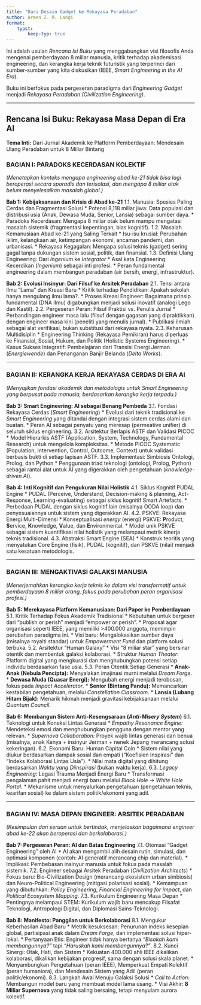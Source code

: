 ```yaml
---
title: "Dari Desain Gadget ke Rekayasa Peradaban"
author: Armen Z. R. Langi
format:
    typst:
        keep-typ: true
---
```

Ini adalah usulan *Rencana Isi Buku* yang menggabungkan visi filosofis Anda mengenai pemberdayaan 8 miliar manusia, kritik terhadap akademisasi engineering, dan kerangka kerja teknik futuristik yang terperinci dari sumber-sumber yang kita diskusikan (IEEE, *Smart Engineering in the AI Era*).

Buku ini berfokus pada pergeseran paradigma dari *Engineering Gadget* menjadi *Rekayasa Peradaban (Civilization Engineering)*.

***

## Rencana Isi Buku: Rekayasa Masa Depan di Era AI
**Tema Inti:** Dari Jurnal Akademik ke Platform Pemberdayaan: Mendesain Ulang Peradaban untuk 8 Miliar Bintang

### BAGIAN I: PARADOKS KECERDASAN KOLEKTIF
*(Menetapkan konteks mengapa engineering abad ke-21 tidak bisa lagi beroperasi secara sporadis dan terisolasi, dan mengapa 8 miliar otak belum menyelesaikan masalah global.)*

**Bab 1: Kebijaksanaan dan Krisis di Abad ke-21**
1.1. Manusia: Spesies Paling Cerdas dan Fragmentasi Solusi
    *   Potensi 8,118 miliar jiwa: Data populasi dan distribusi usia (Anak, Dewasa Muda, Senior, Lansia) sebagai sumber daya.
    *   Paradoks Kecerdasan: Mengapa 8 miliar otak belum mampu mengatasi masalah sistemik (fragmentasi kepentingan, bias kognitif).
1.2. Masalah Kemanusiaan Abad ke-21 yang Saling Terkait
    *   Isu-isu krusial: Perubahan iklim, kelangkaan air, ketimpangan ekonomi, ancaman pandemi, dan urbanisasi.
    *   Rekayasa Kegagalan: Mengapa solusi teknis (gadget) sering gagal tanpa dukungan sistem sosial, politik, dan finansial.
1.3. Definisi Ulang Engineering: Dari *Ingenium* ke *Integrator*
    *   Asal kata Engineering: Kecerdikan (*Ingenium*) sebagai inti profesi.
    *   Peran fundamental engineering dalam membangun peradaban (air bersih, energi, infrastruktur).

**Bab 2: Evolusi Insinyur: Dari Filsuf ke Arsitek Peradaban**
2.1. Tensi antara Ilmu "Lama" dan Kreasi Baru
    *   Kritik terhadap Pendidikan: Apakah sekolah hanya mengulang ilmu lama?.
    *   Proses Kreasi Engineer: Bagaimana prinsip fundamental (DNA Ilmu) digabungkan menjadi solusi inovatif (analogi Lego dan Kastil).
2.2. Pergeseran Peran: Filsuf Praktisi vs. Penulis Jurnal
    *   Perbandingan engineer masa lalu (filsuf dengan gagasan yang dipraktikkan) dengan engineer masa kini (peneliti yang menulis jurnal).
    *   Publikasi ilmiah sebagai alat verifikasi, bukan substitusi dari rekayasa nyata.
2.3. Keharusan Multidisiplin
    *   Engineering Thinking (Rekayasa Pemikiran) harus diperluas ke Finansial, Sosial, Hukum, dan Politik (Holistic Systems Engineering).
    *   Kasus Sukses Integratif: Pembelajaran dari Transisi Energi Jerman (*Energiewende*) dan Penanganan Banjir Belanda (*Delta Works*).

***

### BAGIAN II: KERANGKA KERJA REKAYASA CERDAS DI ERA AI
*(Menyajikan fondasi akademik dan metodologis untuk Smart Engineering yang berpusat pada manusia, berdasarkan kerangka kerja terpadu.)*

**Bab 3: Smart Engineering: AI sebagai Benang Pembeda**
3.1. Fondasi Rekayasa Cerdas (*Smart Engineering*)
    *   Evolusi dari teknik tradisional ke *Smart Engineering* yang ditandai dengan integrasi sistem cerdas alami dan buatan.
    *   Peran AI sebagai penyatu yang meresap (permeative unifier) di seluruh siklus engineering.
3.2. Arsitektur Berlapis ASTF dan Validasi PICOC
    *   Model Hierarkis ASTF (Application, System, Technology, Fundamental Research) untuk mengelola kompleksitas.
    *   Metode PICOC Systematic (Population, Intervention, Control, Outcome, Context) untuk validasi berbasis bukti di setiap lapisan ASTF.
3.3. Implementasi: Simbiosis Ontologi, Prolog, dan Python
    *   Penggunaan triad teknologi (ontologi, Prolog, Python) sebagai rantai alat untuk AI yang digerakkan oleh pengetahuan (*knowledge-driven AI*).

**Bab 4: Inti Kognitif dan Pengukuran Nilai Holistik**
4.1. Siklus Kognitif PUDAL Engine
    *   PUDAL (Perceive, Understand, Decision-making & planning, Act-Response, Learning-evaluating) sebagai siklus kognitif Smart Artefacts.
    *   Perbedaan PUDAL dengan siklus kognitif lain (misalnya OODA loop) dan penyesuaiannya untuk sistem yang digerakkan AI.
4.2. PSKVE: Rekayasa Energi Multi-Dimensi
    *   Konseptualisasi *energy* (energi) PSKVE: **P**roduct, **S**ervice, **K**nowledge, **V**alue, dan **E**nvironmental.
    *   Model unik PSKVE sebagai sistem kuantifikasi nilai holistik yang melampaui metrik kinerja teknis tradisional.
4.3. Abstraksi Smart Engine (SEA)
    *   Konstruk teoritis yang menyatukan Core Engine (fisik), PUDAL (kognitif), dan PSKVE (nilai) menjadi satu kesatuan metodologis.

***

### BAGIAN III: MENGAKTIVASI GALAKSI MANUSIA
*(Menerjemahkan kerangka kerja teknis ke dalam visi transformatif untuk pemberdayaan 8 miliar orang, fokus pada perubahan peran organisasi profesi.)*

**Bab 5: Merekayasa Platform Kemanusiaan: Dari Paper ke Pemberdayaan**
5.1. Kritik Terhadap Fokus Akademik Tradisional
    *   Kebutuhan untuk bergeser dari "publish or perish" menjadi "empower or perish".
    *   Proposal agar organisasi seperti IEEE, yang memiliki >400.000 anggota, memimpin perubahan paradigma ini.
    *   Visi baru: Mengalokasikan sumber daya (misalnya royalti standar) untuk *Empowerment Fund* dan platform solusi terbuka.
5.2. Arsitektur "Human Galaxy"
    *   Visi "8 miliar star" yang bersinar otentik dan membentuk galaksi kolaborasi.
    *   Struktur *Human Theater*: Platform digital yang mengkurasi dan menghubungkan potensi setiap individu berdasarkan fase usia.
5.3. Peran Otentik Setiap Generasi
    *   **Anak-Anak (Nebula Pencipta):** Menyalakan imajinasi murni melalui *Dream Forge*.
    *   **Dewasa Muda (Quasar Energi):** Mengubah energi menjadi terobosan, fokus pada *Impact Accelerator*.
    *   **Senior (Bintang Pandu):** Memancarkan kestabilan pengetahuan, melalui *Constellation Classroom*.
    *   **Lansia (Lubang Hitam Bijak):** Menarik hikmah menjadi gravitasi kebijaksanaan melalui *Quantum Council*.

**Bab 6: Membangun Sistem Anti-Kesengsaraan (*Anti-Misery System*)**
6.1. Teknologi untuk Koneksi Lintas Generasi
    *   *Empathy Resonance Engine:* Mendeteksi emosi dan menghubungkan pengguna dengan mentor yang relevan.
    *   *Supernova Collaboration:* Proyek wajib lintas generasi dan benua (misalnya, anak Kenya + insinyur Jerman + nenek Jepang merancang solusi kekeringan).
6.2. Ekonomi Baru: Human Capital Coin
    *   Sistem nilai yang diukur berdasarkan dampak sosial dan empati ("Koefisien Inspirasi" dan "Indeks Kolaborasi Lintas Usia").
    *   Nilai mata digital yang dihitung berdasarkan *Waktu yang Diinspirasi* (bukan waktu kerja).
6.3. *Legacy Engineering*: Legasi Trauma Menjadi Energi Baru
    *   Transformasi pengalaman pahit menjadi energi baru melalui *Black Hole → White Hole Portal*.
    *   Mekanisme untuk menyalurkan pengetahuan (pengetahuan teknis, kearifan sosial) ke dalam sistem politik/ekonomi yang adil.

***

### BAGIAN IV: MASA DEPAN ENGINEER: ARSITEK PERADABAN
*(Kesimpulan dan seruan untuk bertindak, menjelaskan bagaimana engineer abad ke-22 akan beroperasi dan berkolaborasi.)*

**Bab 7: Pergeseran Peran: AI dan Batas Engineering**
7.1. Otomasi "Gadget Engineering" oleh AI
    *   AI akan mengambil alih desain rutin, simulasi, dan optimasi komponen (contoh: AI generatif merancang chip dan material).
    *   Implikasi: Pembebasan insinyur manusia untuk fokus pada masalah sistemik.
7.2. Engineer sebagai Arsitek Peradaban (*Civilization Architects*)
    *   Fokus baru: Bio-Civilization Design (merancang ekosistem urban simbiosis) dan Neuro-Political Engineering (mitigasi polarisasi sosial).
    *   Kemampuan yang dibutuhkan: *Policy Engineering*, *Financial Engineering for Impact*, dan *Political Ecosystem Mapping*.
7.3. Kurikulum Engineering Masa Depan
    *   Pentingnya melampaui STEM: Kurikulum wajib baru mencakup Filsafat Teknologi, Antropologi Digital, dan Diplomasi Sains-Teknologi.

**Bab 8: Manifesto: Panggilan untuk Berkolaborasi**
8.1. Mengukur Keberhasilan Abad Baru
    *   Metrik kesuksesan: Penurunan indeks kesepian global, partisipasi anak dalam *Dream Forge*, dan implementasi solusi hiper-lokal.
    *   Pertanyaan Etis: Engineer tidak hanya bertanya *“Bisakah kami membangunnya?”* tapi *“Haruskah kami membangunnya?”*.
8.2. Kunci Sinergi: Otak, Hati, dan Sistem
    *   Kekuatan 400.000 ahli IEEE dikalikan kolaborasi, dikalikan kebijakan progresif, sama dengan solusi skala planet.
    *   Menyambungkan Pengetahuan (peran IEEE), Memperkuat Empati Kolektif (peran humaniora), dan Mendesain Sistem yang Adil (peran politik/ekonomi).
8.3. Langkah Awal Menuju Galaksi Solusi
    *   *Call to Action:* Membangun model baru yang membuat model lama usang.
    *   Visi Akhir: **8 Miliar Supernova** yang tidak saling bersaing, tetapi menyulam aurora kolektif.